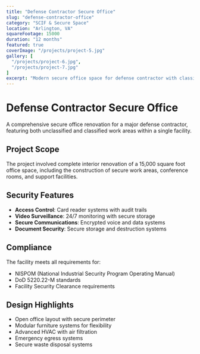 ```yaml
---
title: "Defense Contractor Secure Office"
slug: "defense-contractor-office"
category: "SCIF & Secure Space"
location: "Arlington, VA"
squareFootage: 15000
duration: "12 months"
featured: true
coverImage: "/projects/project-5.jpg"
gallery: [
  "/projects/project-6.jpg",
  "/projects/project-7.jpg"
]
excerpt: "Modern secure office space for defense contractor with classified work areas and advanced security infrastructure."
---
```


# Defense Contractor Secure Office

A comprehensive secure office renovation for a major defense contractor, featuring both unclassified and classified work areas within a single facility.

## Project Scope

The project involved complete interior renovation of a 15,000 square foot office space, including the construction of secure work areas, conference rooms, and support facilities.

## Security Features

- **Access Control**: Card reader systems with audit trails
- **Video Surveillance**: 24/7 monitoring with secure storage
- **Secure Communications**: Encrypted voice and data systems
- **Document Security**: Secure storage and destruction systems

## Compliance

The facility meets all requirements for:
- NISPOM (National Industrial Security Program Operating Manual)
- DoD 5220.22-M standards
- Facility Security Clearance requirements

## Design Highlights

- Open office layout with secure perimeter
- Modular furniture systems for flexibility
- Advanced HVAC with air filtration
- Emergency egress systems
- Secure waste disposal systems
